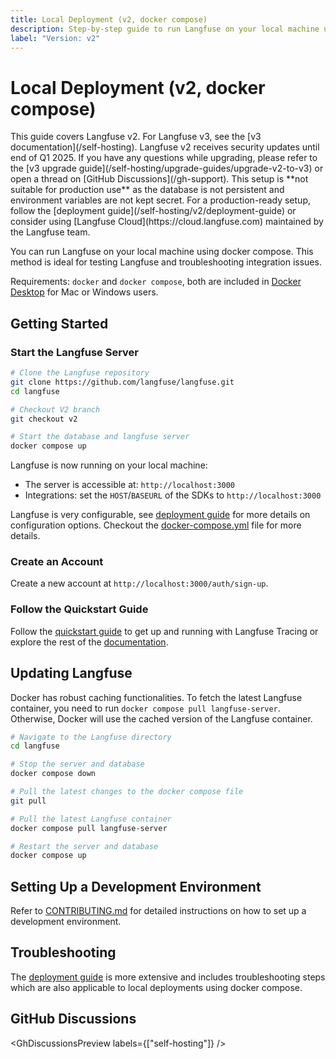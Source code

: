 ```yaml
---
title: Local Deployment (v2, docker compose)
description: Step-by-step guide to run Langfuse on your local machine using docker compose.
label: "Version: v2"
---
```



# Local Deployment (v2, docker compose)

<Callout type="info">
  This guide covers Langfuse v2. For Langfuse v3, see the [v3
  documentation](/self-hosting). Langfuse v2 receives security updates until end
  of Q1 2025. If you have any questions while upgrading, please refer to the [v3
  upgrade guide](/self-hosting/upgrade-guides/upgrade-v2-to-v3) or open a thread on [GitHub
  Discussions](/gh-support).
</Callout>

<Callout type="warning">
  This setup is **not suitable for production use** as the database is not
  persistent and environment variables are not kept secret. For a
  production-ready setup, follow the [deployment
  guide](/self-hosting/v2/deployment-guide) or consider using [Langfuse
  Cloud](https://cloud.langfuse.com) maintained by the Langfuse team.
</Callout>

You can run Langfuse on your local machine using docker compose. This method is ideal for testing Langfuse and troubleshooting integration issues.

Requirements: `docker` and `docker compose`, both are included in [Docker Desktop](https://docs.docker.com/get-docker/)
for Mac or Windows users.

## Getting Started

<Steps>

### Start the Langfuse Server

```bash
# Clone the Langfuse repository
git clone https://github.com/langfuse/langfuse.git
cd langfuse

# Checkout V2 branch
git checkout v2

# Start the database and langfuse server
docker compose up
```

Langfuse is now running on your local machine:

- The server is accessible at: `http://localhost:3000`
- Integrations: set the `HOST`/`BASEURL` of the SDKs to `http://localhost:3000`

Langfuse is very configurable, see [deployment guide](/self-hosting/v2/deployment-guide) for more details on configuration options.
Checkout the [docker-compose.yml](https://github.com/langfuse/langfuse/blob/v2/docker-compose.yml) file for more details.

### Create an Account

Create a new account at `http://localhost:3000/auth/sign-up`.

### Follow the Quickstart Guide

Follow the [quickstart guide](/docs/get-started) to get up and running with Langfuse Tracing or explore the rest of the [documentation](/docs).

</Steps>

## Updating Langfuse

Docker has robust caching functionalities. To fetch the latest Langfuse container, you need to run `docker compose pull langfuse-server`. Otherwise, Docker will use the cached version of the Langfuse container.

```bash
# Navigate to the Langfuse directory
cd langfuse

# Stop the server and database
docker compose down

# Pull the latest changes to the docker compose file
git pull

# Pull the latest Langfuse container
docker compose pull langfuse-server

# Restart the server and database
docker compose up
```

## Setting Up a Development Environment

Refer to [CONTRIBUTING.md](https://github.com/langfuse/langfuse/blob/main/CONTRIBUTING.md) for detailed instructions on how to set up a development environment.

## Troubleshooting

The [deployment guide](/self-hosting/v2/deployment-guide) is more extensive and includes troubleshooting steps which are also applicable to local deployments using docker compose.

## GitHub Discussions


<GhDiscussionsPreview labels={["self-hosting"]} />

